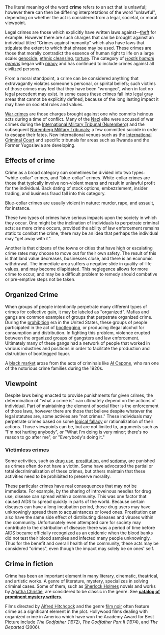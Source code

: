 {{subpages}}
{{TOC|right}}
The literal meaning of the word '''crime''' refers to an act that is unlawful; however there can then be differing interpretations of the word "unlawful", depending on whether the act is considered from a legal, societal, or moral viewpoint.

Legal crimes are those which explicitly have written laws against--[[theft]] for example.  However there are such charges that can be brought against an individual titled "Crimes against humanity" which also have laws that stipulate the extent to which that phrase may be used.  These crimes are those that morally contradict the essence of human right to life on a large scale: [[genocide]], [[ethnic cleansing]], [[torture]].  The category of ''[[Hostis humani generis]]'' began with [[piracy]] and has continued to include crimes against all civilized persons.

From a moral standpoint, a crime can be considered anything that extravagantly violates someone's personal, or spirital beliefs; such victims of those crimes may feel that they have been "wronged", when in fact no legal precedent may exist.  In some cases these crimes fall into legal gray areas that cannot be explicitly defined, because of the long lasting impact it may have on societal rules and values.

[[War crimes]] are those charges brought against one who commits heinous acts during a time of conflict.  Many of the [[Nazi]] elite were accused of war crimes during the [[International Military Tribunal (Nuremberg)]] and the subsequent [[Nuremberg Military Tribunals]]; a few committed suicide in order to escape their fates.  New international venues such as the [[International Criminal Court]] and specific tribunals for areas such as Rwanda and the Former Yugoslavia are developing.

==Effects of crime==

Crime as a broad category can sometimes be divided into two types: "white-collar" crimes, and "blue-collar" crimes.  White-collar crimes are those that typically involve non-violent means and result in unlawful profit for the individual.  Back dating of stock options, embezzlement, insider trading, and business fraud fall into this category. 

Blue-collar crimes are usually violent in nature: murder, rape, and assault, for instance.

These two types of crimes have serious impacts upon the society in which they occur.  One might be the inclination of individuals to perpetrate criminal acts: as more crime occurs, provided the ability of law enforcement remains static to combat the crime, there may be an idea that perhaps the individual may "get away with it".  

Another is that citizens of the towns or cities that have high or escalating crime rates may choose to move out for their own safety.  The result of this is that land value decreases, businesses close, and there is an economic withdrawal.  The immediate area suffers a negative slide in quality-of-life values, and may become dilapidated.  This neglegence allows for more crime to occur, and may be a difficult problem to remedy should combative or pre-emptive steps not be taken.

==Organized Crime==

When groups of people intentionlly perpetrate many different types of crimes for collective gain, it may be labeled as "organized".  Mafias and gangs are common examples of groups that perpetrate organized crime.  During the [[prohibition]] era in the United States, these groups of people participated in the act of [[bootlegging]], or producing illegal alcohol for consumption and distribution.  In fighting this problem, violence erupted between the organized groups of gangsters and law enforcement.  Ultimately many of these gangs had a network of people that worked in various industries and positions in order to facilitate the production and distrubtion of bootlegged liquor.

A [[black market]] arose from the acts of criminals like [[Al Capone]], who ran one of the notorious crime families during the 1920s.

==Viewpoint==

Despite laws being enacted to provide punishments for given crimes, the determination of "what a crime is" can ultimately depend on the actions of individual.  Part of maintaining the element of social fiber is the enforcement of those laws, however there are those that believe despite whatever the legal statutes are, some activies are "not crimes."  These individuals may perpetrate crimes based on some [[logical fallacy]] or rationalization of their actions.  Those viewpoints can be, but are not limited to, arguments such as "I'm not hurting anybody", or "What I'm doing is very minor; there's no reason to go after me", or "Everybody's doing it."

===Victimless crimes===

Some activities, such as [[drug use]], [[prostitution]], and [[sodomy]], are punished as crimes often do not have a victim. Some have advocated the partial or total decriminalization of these crimes, but others maintain that these activities need to be prohibited to preserve morality.  

These particular crimes have real consequences that may not be immediate.  For example, by the sharing of introveinous needles for drug use, disease can spread within a community.  This was one factor that caused AIDS to spread quickly in parts of the world.  Because certain diseases can have a long incubation period, those drug users may have unknowingly spread them to acquaintances or loved ones.  Prostitution can also have the same side effect of distributing diseases and viruses within the community.  Unfortunately even attempted care for society may contribute to the distribution of disease: there was a period of time before AIDS became officially recognized as an epidemic when the blood banks did not test their blood samples and infected many people unknowingly.  Thus for the benefit and overall health of the community, these acts may be considered "crimes", even though the impact may solely be on ones' self.

==Crime in fiction==

Crime has been an important element in many literary, cinematic, theatrical, and artistic works. A genre of literature, mystery, specializes in solving criminal cases. Some of them, such as [[Sherlock Holmes]] novels and works by [[Agatha Christie]], are considered to be classic in the genre. See '''[[catalog of prominent mystery writers ]]'''.

Films directed by [[Alfred Hitchcock]] and the genre [[film noir]] often feature crime as a significant element in the plot. Hollywood films dealing with organized crime in America which have won the Academy Award for Best Picture include ''The Godfather'' (1972), ''The Godfather Part II'' (1974), and ''The Departed'' (2006).